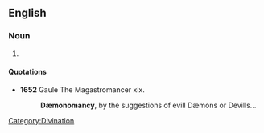 ==English==

===Noun===
{{en-noun|-}}

# {{alternative spelling of|[[demonomancy]]}}

====Quotations====
*'''1652''' Gaule The Magastromancer xix.
*:'''Dæmonomancy''', by the suggestions of evill Dæmons or Devills...

[[Category:Divination]]